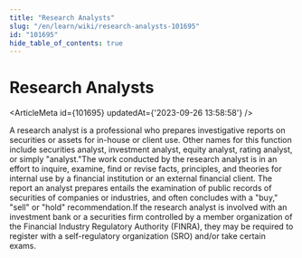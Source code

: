 ```yaml
---
title: "Research Analysts"
slug: "/en/learn/wiki/research-analysts-101695"
id: "101695"
hide_table_of_contents: true
---
```



# Research Analysts

<ArticleMeta id={101695} updatedAt={'2023-09-26 13:58:58'} />
<div className='border-solid border-b border-t-0 my-4 border-[var(--ifm-color-gray-300)]' />

A research analyst is a professional who prepares investigative reports on securities or assets for in-house or client use. Other names for this function include securities analyst, investment analyst, equity analyst, rating analyst, or simply "analyst."The work conducted by the research analyst is in an effort to inquire, examine, find or revise facts, principles, and theories for internal use by a financial institution or an external financial client. The report an analyst prepares entails the examination of public records of securities of companies or industries, and often concludes with a "buy," "sell" or "hold" recommendation.If the research analyst is involved with an investment bank or a securities firm controlled by a member organization of the Financial Industry Regulatory Authority (FINRA), they may be required to register with a self-regulatory organization (SRO) and/or take certain exams.
